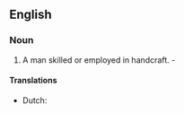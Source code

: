 ==English==

===Noun===
{{en-noun|head=[[handi]]-[[craftsman]]|handi-craftsmen]]}}

# A man skilled or employed in handcraft. - {{w|Francis Bacon}}

====Translations====
{{trans-top|man skilled or employed in handicraft}}
* Dutch: {{t+|nl|ambachtsman|m}}
{{trans-mid}}
{{trans-bottom}}